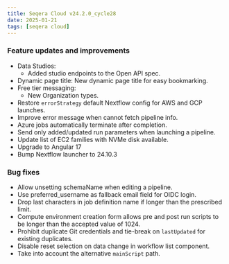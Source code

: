 ```yaml
---
title: Seqera Cloud v24.2.0_cycle28
date: 2025-01-21
tags: [seqera cloud]
---
```


### Feature updates and improvements

- Data Studios:
    - Added studio endpoints to the Open API spec.
- Dynamic page title: New dynamic page title for easy bookmarking.
- Free tier messaging:
    - New Organization types.
- Restore `errorStrategy` default Nextflow config for AWS and GCP launches.
- Improve error message when cannot fetch pipeline info.
- Azure jobs automatically terminate after completion.
- Send only added/updated run parameters when launching a pipeline. 
- Update list of EC2 families with NVMe disk available.
- Upgrade to Angular 17
- Bump Nextflow launcher to 24.10.3

### Bug fixes 

- Allow unsetting schemaName when editing a pipeline.
- Use preferred_username as fallback email field for OIDC login.
- Drop last characters in job definition name if longer than the prescribed limit.
- Compute environment creation form allows pre and post run scripts to be longer than the accepted value of 1024. 
- Prohibit duplicate Git credentials and tie-break on `lastUpdated` for existing duplicates.
- Disable reset selection on data change in workflow list component.
- Take into account the alternative `mainScript` path.